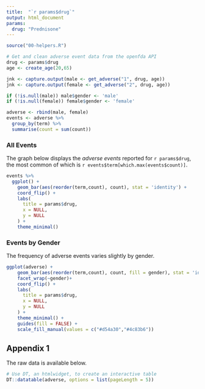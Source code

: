 ```yaml
---
title:  "`r params$drug`"
output: html_document
params:
  drug: "Prednisone"
---
```


```r
source("00-helpers.R")
```

```r
# Get and clean adverse event data from the openfda API
drug <- params$drug
age <- create_age(20,65)

jnk <- capture.output(male <- get_adverse("1", drug, age))
jnk <- capture.output(female <- get_adverse("2", drug, age))

if (!is.null(male)) male$gender <- 'male'
if (!is.null(female)) female$gender <- 'female'

adverse <- rbind(male, female)
events <- adverse %>% 
  group_by(term) %>% 
  summarise(count = sum(count))
```

### All Events

The graph below displays the *adverse events* reported for `r params$drug`, the most common of which is `r events$term[which.max(events$count)]`.

```r
events %>% 
  ggplot() +
    geom_bar(aes(reorder(term,count), count), stat = 'identity') +
    coord_flip() +
    labs(
      title = params$drug,
      x = NULL,
      y = NULL
    ) +
    theme_minimal()
```

### Events by Gender

The frequency of adverse events varies slightly by gender.

```r
ggplot(adverse) +
    geom_bar(aes(reorder(term,count), count, fill = gender), stat = 'identity') +
    facet_wrap(~gender)+
    coord_flip() +
    labs(
      title = params$drug,
      x = NULL,
      y = NULL
    ) +
    theme_minimal() + 
    guides(fill = FALSE) + 
    scale_fill_manual(values = c("#d54a30","#4c83b6"))
```

## Appendix 1

The raw data is available below.

```r
# Use DT, an htmlwidget, to create an interactive table
DT::datatable(adverse, options = list(pageLength = 5))
```



